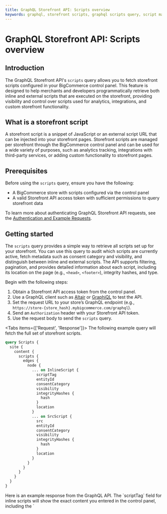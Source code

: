 ```yaml
---
title: GraphQL Storefront API: Scripts overview
keywords: graphql, storefront scripts, graphql scripts query, script manager api, fetch storefront scripts
---
```

# GraphQL Storefront API: Scripts overview

## Introduction

The GraphQL Storefront API's `scripts` query allows you to fetch storefront scripts configured in your BigCommerce control panel. This feature is designed to help merchants and developers programmatically retrieve both inline and external scripts that are executed on the storefront, providing visibility and control over scripts used for analytics, integrations, and custom storefront functionality.

## What is a storefront script

A storefront script is a snippet of JavaScript or an external script URL that can be injected into your storefront pages. Storefront scripts are managed per storefront through the BigCommerce control panel and can be used for a wide variety of purposes, such as analytics tracking, integrations with third-party services, or adding custom functionality to storefront pages.

## Prerequisites

Before using the `scripts` query, ensure you have the following:

* A BigCommerce store with scripts configured via the control panel
* A valid Storefront API access token with sufficient permissions to query storefront data

To learn more about authenticating GraphQL Storefront API requests, see the [Authentication and Example Requests](/docs/start/authentication#access-tokens).

## Getting started

The `scripts` query provides a simple way to retrieve all scripts set up for your storefront. You can use this query to audit which scripts are currently active, fetch metadata such as consent category and visibility, and distinguish between inline and external scripts. The API supports filtering, pagination, and provides detailed information about each script, including its location on the page (e.g., `<head>`, `<footer>`), integrity hashes, and type.

Begin with the following steps:

1. Obtain a Storefront API access token from the control panel.
2. Use a GraphQL client such as [Altair](https://altairgraphql.dev/) or [GraphiQL](https://graphiql-online.com/) to test the API.
3. Set the request URL to your store’s GraphQL endpoint (e.g., `https://store-{store_hash}.mybigcommerce.com/graphql`).
4. Send an `Authorization` header with your Storefront API token.
5. Use the request body to send the `scripts` query.

<Tabs items={['Request', 'Response']}>
<Tab>
The following example query will fetch the full set of storefront scripts.
```graphql filename="Example query: Get storefront scripts" showLineNumbers copy
query Scripts {
  site {
    content {
      scripts {
        edges {
          node {
            ... on InlineScript {
              scriptTag
              entityId
              consentCategory
              visibility
              integrityHashes {
                hash
              }
              location
            }
            ... on SrcScript {
              src
              entityId
              consentCategory
              visibility
              integrityHashes {
                hash
              }
              location
            }
          }
        }
      }
    }
  }
}
```
</Tab>
<Tab>
Here is an example response from the GraphQL API. The `scriptTag` field for inline scripts will show the exact content you entered in the control panel, including the `<script>` tags themselves.

```json filename="Example response: Get storefront scripts" showLineNumbers copy
{
  "data": {
    "scripts": {
      "edges": [
        {
          "node": {
            "entityId": "865591b4-15da-4bd2-88b0-0e86da748748",
            "consentCategory": "ANALYTICS",
            "visibility": "STOREFRONT",
            "integrityHashes": [{ "hash": "hash" }],
            "location": "HEAD",
            "scriptTag": "<script>console.log('Hello from inline script!');</script>"
          }
        },
        {
          "node": {
            "entityId": "865591b4-15da-4bd2-88b0-0e86da748748",
            "consentCategory": "ANALYTICS",
            "visibility": "STOREFRONT",
            "integrityHashes": [{ "hash": "hash" }],
            "location": "HEAD",
            "src": "https://example.com/script.js"
          }
        }
      ]
    }
  }
}
```
</Tab>
## Resources
* **[BigCommerce GraphQL Storefront API Reference](/docs/storefront/graphql/)** - Official API reference for the Storefront GraphQL API
* **[Scripts REST API](/docs/rest-management/scripts)** - BigCommerce REST API endpoints for storefront script management
* **[Storefront Scripts Overview (Help Center)](https://support.bigcommerce.com/s/article/Using-Script-Manager)** - BigCommerce Support documentation on Script Manager
* **[Storefront API Authentication](/docs/start/authentication/graphql-storefront)** - Instructions for authenticating requests to the Storefront GraphQL API
* **[GraphQL Playground](/graphql-playground)** - Interactive GraphQL IDE for testing queries against the Storefront API
